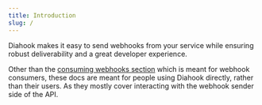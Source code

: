 ```yaml
---
title: Introduction
slug: /
---
```


Diahook makes it easy to send webhooks from your service while ensuring robust deliverability and a great developer experience.

Other than the [consuming webhooks section](./receiving/verifying-payloads.mdx) which is meant for webhook consumers, these docs are meant for people using Diahook directly, rather than their users. As they mostly cover interacting with the webhook sender side of the API.
